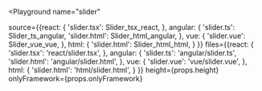 

<Playground
  name="slider"
  
  source={{react: {
             'slider.tsx': Slider_tsx_react,
           },
           angular: {
             'slider.ts': Slider_ts_angular,
             'slider.html': Slider_html_angular,
           },
           vue: {
             'slider.vue': Slider_vue_vue,
           },
           html: {
             'slider.html': Slider_html_html,
           }
}}
  files={{react: {
            'slider.tsx': 'react/slider.tsx',
          },
          angular: {
            'slider.ts': 'angular/slider.ts',
            'slider.html': 'angular/slider.html',
          },
          vue: {
            'slider.vue': 'vue/slider.vue',
          },
          html: {
            'slider.html': 'html/slider.html',
          }
}}
  height={props.height}
  onlyFramework={props.onlyFramework}
></Playground>
